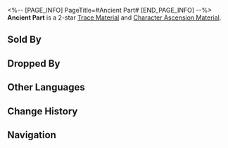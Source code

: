 <%-- [PAGE_INFO]
PageTitle=#Ancient Part#
[END_PAGE_INFO] --%>
{{Item Infobox
|title       = Ancient Part
|id          = 112011
|image       = Item Ancient Part.png
|type        = 
|invCategory = Upgrade Materials
|rarity      = 2
|effect      = Mechanical part left behind from the Old World. Crude material used for enhancement.
|description = Despite its size, it was cast and polished in a way that people today would struggle to replicate.
|source1     = Automatons
|source2     = Simulated Universe enemies
|source3     = Assignment rewards
|source4     = Embers Exchange
|source5     = [[Omni-Synthesizer]] &mdash; Material Exchange
|source6     = Calyx (Golden)
}}
{{Description|1=''"A small screw in the Old World is stronger than our armor."''}}
'''Ancient Part''' is a 2-star [[Trace Material]] and [[Character Ascension Material]].

==Sold By==
{{Shop Availability}}

==Dropped By==
{{Dropped By}}

==Other Languages==
{{Other Languages
|en   = Ancient Part
|zhs  = 古代零件
|zht  = 古代零件
|ja   = 古代パーツ
|ko   = 고대 부속품
|es   = Componente antiguo
|fr   = Ancienne pièce mécanique
|ru   = Древняя деталь
|th   = Ancient Part
|vi   = Linh Kiện Cổ Xưa
|de   = Uraltes Teil
|id   = Ancient Part
|pt   = Peça Antiga
}}

==Change History==
{{Change History|2.0}}

==Navigation==
{{Upgrade Material Navbox}}